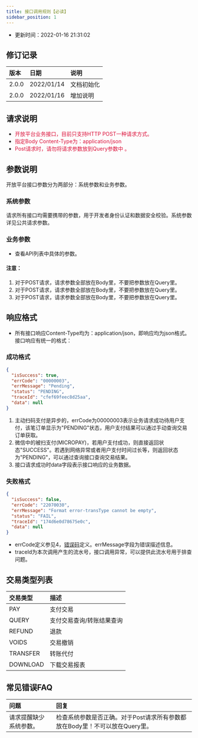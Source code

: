 ```yaml
---
title: 接口调用规则【必读】
sidebar_position: 1
---
```



* 更新时间：2022-01-16 21:31:02

## 修订记录

| 版本	 | 日期	 | 说明 |
| :-----| :----  | :---- |
|2.0.0 |2022/01/14 | 文档初始化|
|2.0.0 |2022/01/16 | 增加说明|

## 请求说明 
+ <font color="Crimson">开放平台业务接口，目前只支持HTTP POST一种请求方式。</font>
+ <font color="Crimson">指定Body Content-Type为：application/json </font>
+ <font color="Crimson">Post请求时，请勿将请求参数放到Query参数中 。</font>


## 参数说明
开放平台接口参数分为两部分：系统参数和业务参数。
### 系统参数
请求所有接口均需要携带的参数，用于开发者身份认证和数据安全校验。系统参数详见公共请求参数。

### 业务参数
* 查看API列表中具体的参数。
#### 注意：
1. <Danger>对于POST请求，请求参数全部放在Body里，不要把参数放在Query里。</Danger>
2. <Danger>对于POST请求，请求参数全部放在Body里，不要把参数放在Query里。</Danger>
3. <Danger>对于POST请求，请求参数全部放在Body里，不要把参数放在Query里。</Danger>


## 响应格式
* 所有接口响应Content-Type均为：application/json，即响应均为json格式。接口响应有统一的格式：
### 成功格式
```json
{
  "isSuccess": true,
  "errCode": "00000003",
  "errMessage": "Pending",
  "status": "PENDING",
  "traceId": "cfef69feec8d25aa",
  "data": null
}
```
1) 主动扫码支付是异步的，errCode为00000003表示业务请求成功待用户支付，该笔订单显示为"PENDING"状态，用户支付结果可以通过手动查询交易订单获取。
2) 微信中的被扫支付(MICROPAY)，若用户支付成功，则直接返回状态"SUCCESS"。若遇到网络异常或者用户支付时间过长等，则返回状态为"PENDING"，可以通过查询接口查询交易结果。
3) 接口请求成功时data字段表示接口响应的业务数据。
### 失败格式
```json
{
  "isSuccess": false,
  "errCode": "22070030",
  "errMessage": "Format error-transType cannot be empty",
  "status": "FAIL",
  "traceId": "174d6e0d78675e0c",
  "data": null
}
```
* errCode定义参见4，<a href = "/docs/Appendix/commErrCode">错误码</a>定义。errMessage字段为错误描述信息。
* traceId为本次调用产生的流水号，接口调用异常，可以提供此流水号用于排查问题。
## 交易类型列表
| 交易类型 | 描述 |
| :-----| :---- | 
|PAY |支付交易 | 
|QUERY |支付交易查询/转账结果查询| 
|REFUND |退款 | 
|VOIDS |交易撤销 | 
|TRANSFER |转账代付 | 
|DOWNLOAD|下载交易报表|


## 常见错误FAQ
| 问题 | 回复 |
| :-----| :---- | 
|请求提醒缺少系统参数。 |检查系统参数是否正确。对于Post请求所有参数都放在Body里！不可以放在Query里。 | 




